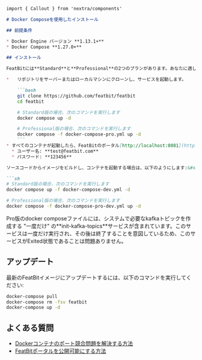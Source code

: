 ```markdown
import { Callout } from 'nextra/components'

# Docker Composeを使用したインストール

## 前提条件

* Docker Engine バージョン **1.13.1+**
* Docker Compose **1.27.0+**

## インストール

FeatBitには**Standard**と**Professional**の2つのプランがあります。あなたに適したプランは、ビジネスの規模や特定のニーズによって異なります。一般的に、Standardプランは中小企業向きであり、Professionalプランは中規模および大規模企業向きです。それぞれの違いについては[こちら](../tech-stack/standard-vs.-professional.md)で詳細をご覧いただけます。全てのプランには、耐障害性、スピード、当社のSlackコミュニティへのアクセス、および当社チームからのサポートが保証されています。

*   リポジトリをサーバーまたはローカルマシンにクローンし、サービスを起動します。

    ```bash
    git clone https://github.com/featbit/featbit
    cd featbit

    # Standard版の場合、次のコマンドを実行します
    docker compose up -d

    # Professional版の場合、次のコマンドを実行します
    docker compose -f docker-compose-pro.yml up -d
    ```
* すべてのコンテナが起動したら、FeatBitのポータル[http://localhost:8081](http://localhost:8081/)にアクセスし、デフォルトの資格情報を使用してログインします。
  * ユーザー名: **test@featbit.com**
  * パスワード: **123456**

ソースコードからイメージをビルドし、コンテナを起動する場合は、以下のようにします:&#x20;

```sh
# Standard版の場合、次のコマンドを実行します
docker compose up -f docker-compose-dev.yml -d

# Professional版の場合、次のコマンドを実行します
docker compose -f docker-compose-pro-dev.yml up -d
```

<Callout type="info">
Pro版のdocker composeファイルには、システムで必要なkafkaトピックを作成する "一度だけ" の**init-kafka-topics**サービスが含まれています。このサービスは一度だけ実行され、その後は終了することを意図しているため、このサービスがExited状態であることは問題ありません。
</Callout>

## アップデート

最新のFeatBitイメージにアップデートするには、以下のコマンドを実行してください:

```bash
docker-compose pull
docker-compose rm -fsv featbit
docker-compose up -d
```

## よくある質問

* [Dockerコンテナのポート競合問題を解決する方法](faq.md#how-to-solve-docker-container-port-conflict-problem)
* [FeatBitポータルを公開可能にする方法](faq.md#how-to-make-featbit-portal-accessible-publicly)
```